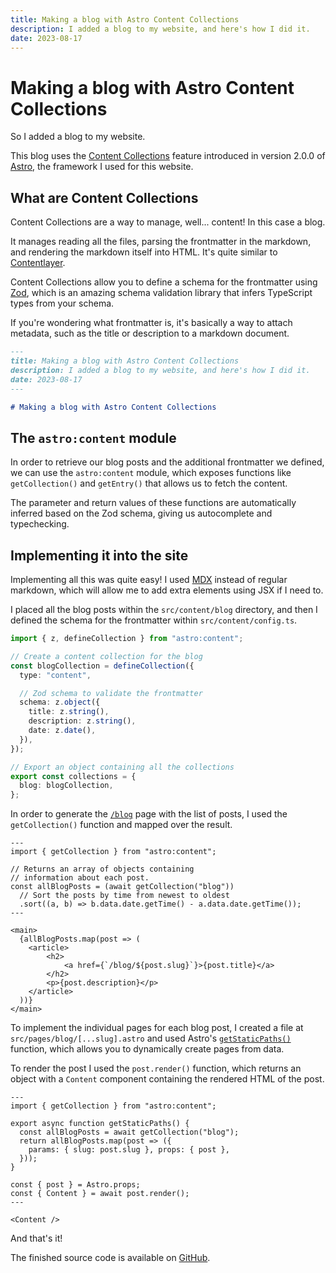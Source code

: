 ```yaml
---
title: Making a blog with Astro Content Collections
description: I added a blog to my website, and here's how I did it.
date: 2023-08-17
---
```


# Making a blog with Astro Content Collections

So I added a blog to my website.

This blog uses the [Content Collections](https://docs.astro.build/en/guides/content-collections)
feature introduced in version 2.0.0 of [Astro](https://astro.build), the framework I used for this website.

## What are Content Collections

Content Collections are a way to manage, well... content! In this case a blog.

It manages reading all the files, parsing the frontmatter in the markdown,
and rendering the markdown itself into HTML. It's quite similar to
[Contentlayer](https://www.contentlayer.dev/).

Content Collections allow you to define a schema for the frontmatter using [Zod](https://zod.dev/),
which is an amazing schema validation library that infers TypeScript types from your schema.

If you're wondering what frontmatter is, it's basically a way to attach metadata, such as the title
or description to a markdown document.

```md
---
title: Making a blog with Astro Content Collections
description: I added a blog to my website, and here's how I did it.
date: 2023-08-17
---

# Making a blog with Astro Content Collections
```

## The `astro:content` module

In order to retrieve our blog posts and the additional frontmatter we defined, we can use the
`astro:content` module, which exposes functions like `getCollection()` and `getEntry()` that allows
us to fetch the content.

The parameter and return values of these functions are automatically inferred based on the Zod schema,
giving us autocomplete and typechecking.

## Implementing it into the site

Implementing all this was quite easy! I used [MDX](https://mdxjs.com/) instead of regular markdown,
which will allow me to add extra elements using JSX if I need to.

I placed all the blog posts within the `src/content/blog` directory, and then I defined the schema
for the frontmatter within `src/content/config.ts`.

```ts
import { z, defineCollection } from "astro:content";

// Create a content collection for the blog
const blogCollection = defineCollection({
  type: "content",

  // Zod schema to validate the frontmatter
  schema: z.object({
    title: z.string(),
    description: z.string(),
    date: z.date(),
  }),
});

// Export an object containing all the collections
export const collections = {
  blog: blogCollection,
};
```

In order to generate the [`/blog`](/blog) page with the list of posts, I used the `getCollection()`
function and mapped over the result.

```astro
---
import { getCollection } from "astro:content";

// Returns an array of objects containing
// information about each post.
const allBlogPosts = (await getCollection("blog"))
  // Sort the posts by time from newest to oldest
  .sort((a, b) => b.data.date.getTime() - a.data.date.getTime());
---

<main>
  {allBlogPosts.map(post => (
    <article>
        <h2>
            <a href={`/blog/${post.slug}`}>{post.title}</a>
        </h2>
        <p>{post.description}</p>
    </article>
  ))}
</main>
```

To implement the individual pages for each blog post, I created a file at `src/pages/blog/[...slug].astro`
and used Astro's [`getStaticPaths()`](https://docs.astro.build/en/reference/api-reference/#getstaticpaths)
function, which allows you to dynamically create pages from data.

To render the post I used the `post.render()` function, which returns an object with a `Content` component
containing the rendered HTML of the post.

```astro
---
import { getCollection } from "astro:content";

export async function getStaticPaths() {
  const allBlogPosts = await getCollection("blog");
  return allBlogPosts.map(post => ({
    params: { slug: post.slug }, props: { post },
  }));
}

const { post } = Astro.props;
const { Content } = await post.render();
---

<Content />
```

And that's it!

The finished source code is available on [GitHub](https://github.com/lukadev-0/personal-website).
